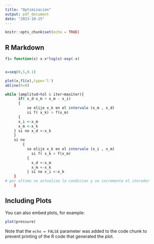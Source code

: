 ```yaml
---
title: "Optimización"
output: pdf_document
date: "2023-10-25"
---
```


```r
knitr::opts_chunk$set(echo = TRUE)
```

## R Markdown


```r

f1= function(x) x-x*log(x)-exp(-x)


x=seq(0,5,0.1)

plot(x,f1(x),type='l')
abline(h=0)

```



```r


while (amplitud>tol & iter<maxiter){
      if( x_d-x_m > x_m - x_i)
      {
          se elije x_k en el intervalo (x_m , x_d)
          si f( x_k) > f(x_m)
      {
      x_i <-x_m
      x_m <-x_k
    } si no x_d <-x_k
    }
    si no
        {
          se elije x_k en el intervalo (x_i , x_m)
            si f( x_k > f(x_m)
          {
            x_d <-x_m
            x_m <-x_k
          } si no x_i <-x_k
    }
# por ultimo se actualiza la condicion y se incrementa el iterador
    }
```

## Including Plots

You can also embed plots, for example:

```r
plot(pressure)
```

Note that the `echo = FALSE` parameter was added to the code chunk to prevent printing of the R code that generated the plot.
